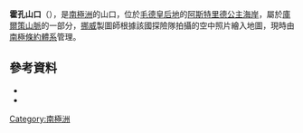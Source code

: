 {{coord|71|54|S|8|52|E|source:GNIS|display=title}}

'''霍孔山口'''（{{lang-en|Håkon Col}}），是[[南極洲|南極洲]]的山口，位於[[毛德皇后地|毛德皇后地]]的[[阿斯特里德公主海岸|阿斯特里德公主海岸]]，屬於[[庫爾策山脈|庫爾策山脈]]的一部分，[[挪威|挪威]]製圖師根據該國探險隊拍攝的空中照片繪入地圖，現時由[[南極條約體系|南極條約體系]]管理。

==參考資料==
*{{cite gnis | type = antarid | id = 6222| name = Håkon Col | accessdate = 2012-05-15}}
*{{usgs-gazetteer|id=6222|name=Håkon Col}}

{{Antarctica-geo-stub}}
[[Category:南極洲|Category:南極洲]]